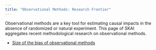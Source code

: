 ```yaml
---
title: "Observational Methods: Research Frontier"
---
```


Observational methods are a key tool for estimating causal impacts in the absence of randomized or natural experiment.
This page of SKAI aggregates recent methodological research on observational methods.

* [Size of the bias of observational methods](BiasOM.html)
